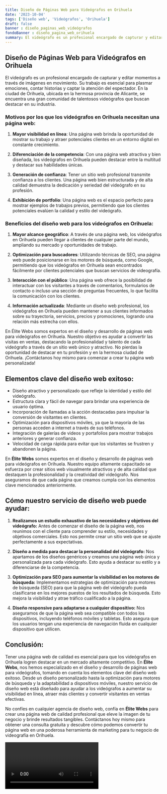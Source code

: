```yaml
---
title: Diseño de Páginas Web para Videógrafos en Orihuela
date: '2023-10-04'
tags: ['Diseño web', 'Videógrafos', 'Orihuela']
draft: false
banner : diseño_paginas_web_videógrafos
fondoBanner : diseño_pagina_web_orihuela
summary: El videógrafo es un profesional encargado de capturar y editar momentos a través de imágenes en movimiento. Su trabajo es esencial para plasmar emociones, contar historias y captar la atención del espectador. En la ciudad de Orihuela, ubicada en la hermosa provincia de Alicante, se encuentra una gran comunidad de talentosos videógrafos que buscan destacar en su industria.
---
```


## Diseño de Páginas Web para Videógrafos en Orihuela

El videógrafo es un profesional encargado de capturar y editar momentos a través de imágenes en movimiento. Su trabajo es esencial para plasmar emociones, contar historias y captar la atención del espectador. En la ciudad de Orihuela, ubicada en la hermosa provincia de Alicante, se encuentra una gran comunidad de talentosos videógrafos que buscan destacar en su industria.

### Motivos por los que los videógrafos en Orihuela necesitan una página web:

1. **Mayor visibilidad en línea**: Una página web brinda la oportunidad de mostrar su trabajo y atraer potenciales clientes en un entorno digital en constante crecimiento.

2. **Diferenciación de la competencia**: Con una página web atractiva y bien diseñada, los videógrafos en Orihuela pueden destacar entre la multitud y destacar sus habilidades únicas.

3. **Generación de confianza**: Tener un sitio web profesional transmite confianza a los clientes. Una página web bien estructurada y de alta calidad demuestra la dedicación y seriedad del videógrafo en su profesión.

4. **Exhibición de portfolio**: Una página web es el espacio perfecto para mostrar ejemplos de trabajos previos, permitiendo que los clientes potenciales evalúen la calidad y estilo del videógrafo.

### Beneficios del diseño web para los videógrafos en Orihuela:

1. **Mayor alcance geográfico**: A través de una página web, los videógrafos en Orihuela pueden llegar a clientes de cualquier parte del mundo, ampliando su mercado y oportunidades de trabajo.

2. **Optimización para buscadores**: Utilizando técnicas de SEO, una página web puede posicionarse en los motores de búsqueda, como Google, permitiendo que los videógrafos en Orihuela sean encontrados fácilmente por clientes potenciales que buscan servicios de videografía.

3. **Interacción con el público**: Una página web ofrece la posibilidad de interactuar con los visitantes a través de comentarios, formularios de contacto o incluso una sección de preguntas frecuentes, lo que facilita la comunicación con los clientes.

4. **Información actualizada**: Mediante un diseño web profesional, los videógrafos en Orihuela pueden mantener a sus clientes informados sobre su trayectoria, servicios, precios y promociones, logrando una relación más estrecha con ellos.

En Élite Webs somos expertos en el diseño y desarrollo de páginas web para videógrafos en Orihuela. Nuestro objetivo es ayudar a convertir las visitas en ventas, destacando la profesionalidad y talento de cada videógrafo a través de un sitio web único y atractivo. No pierdas la oportunidad de destacar en tu profesión y en la hermosa ciudad de Orihuela. ¡Contáctanos hoy mismo para comenzar a crear tu página web personalizada!

<GifSeo />

<Cta />

## Elementos clave del diseño web exitoso:

- Diseño atractivo y personalizado que refleje la identidad y estilo del videógrafo.
- Estructura clara y fácil de navegar para brindar una experiencia de usuario óptima.
- Incorporación de llamadas a la acción destacadas para impulsar la conversión de visitantes en clientes.
- Optimización para dispositivos móviles, ya que la mayoría de las personas acceden a internet a través de sus teléfonos.
- Integración de galerías de videos y portafolios para mostrar trabajos anteriores y generar confianza.
- Velocidad de carga rápida para evitar que los visitantes se frustren y abandonen la página.

En **Élite Webs** somos expertos en el diseño y desarrollo de páginas web para videógrafos en Orihuela. Nuestro equipo altamente capacitado se esfuerza por crear sitios web visualmente atractivos y de alta calidad que destaquen la profesionalidad y la creatividad del videógrafo. Nos aseguramos de que cada página que creamos cumpla con los elementos clave mencionados anteriormente.

## Cómo nuestro servicio de diseño web puede ayudar:

1. **Realizamos un estudio exhaustivo de las necesidades y objetivos del videógrafo:** Antes de comenzar el diseño de la página web, nos reunimos con el cliente para comprender su estilo, necesidades y objetivos comerciales. Esto nos permite crear un sitio web que se ajuste perfectamente a sus expectativas.

2. **Diseño a medida para destacar la personalidad del videógrafo:** Nos apartamos de los diseños genéricos y creamos una página web única y personalizada para cada videógrafo. Esto ayuda a destacar su estilo y a diferenciarse de la competencia.

3. **Optimización para SEO para aumentar la visibilidad en los motores de búsqueda:** Implementamos estrategias de optimización para motores de búsqueda (SEO) para que la página web del videógrafo pueda clasificarse en los mejores puestos de los resultados de búsqueda. Esto mejora la visibilidad y atrae tráfico cualificado a la página.

4. **Diseño responsive para adaptarse a cualquier dispositivo:** Nos aseguramos de que la página web sea compatible con todos los dispositivos, incluyendo teléfonos móviles y tabletas. Esto asegura que los usuarios tengan una experiencia de navegación fluida en cualquier dispositivo que utilicen.

## Conclusión:

Tener una página web de calidad es esencial para que los videógrafos en Orihuela logren destacar en un mercado altamente competitivo. En **Élite Webs**, nos hemos especializado en el diseño y desarrollo de páginas web para videógrafos, tomando en cuenta los elementos clave del diseño web exitoso. Desde un diseño personalizado hasta la optimización para motores de búsqueda y la adaptabilidad a dispositivos móviles, nuestro servicio de diseño web está diseñado para ayudar a los videógrafos a aumentar su visibilidad en línea, atraer más clientes y convertir visitantes en ventas efectivas.

No confíes en cualquier agencia de diseño web, confía en **Élite Webs** para crear una página web de calidad profesional que eleve la imagen de tu negocio y brinde resultados tangibles. Contáctanos hoy mismo para obtener una consulta gratuita y descubre cómo podemos convertir tu página web en una poderosa herramienta de marketing para tu negocio de videografía en Orihuela.

<Video />

<CtaBot job='Videógrafos' city='Orihuela'/>

<Gmaps query='Orihuela+españa+maps' />